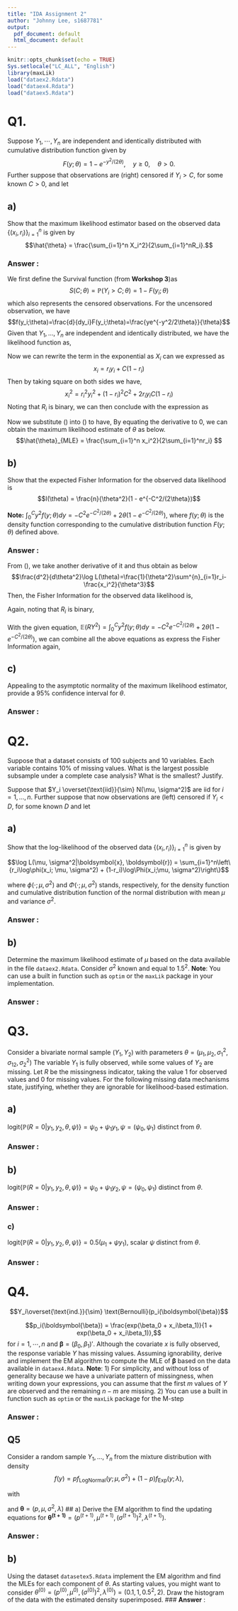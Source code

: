 ---
title: "IDA Assignment 2"
author: "Johnny Lee, s1687781"
output:
  pdf_document: default
  html_document: default
---

```{r setup, include=FALSE}
knitr::opts_chunk$set(echo = TRUE)
Sys.setlocale("LC_ALL", "English")
library(maxLik)
load("dataex2.Rdata")
load("dataex4.Rdata")
load("dataex5.Rdata")
```

# Q1.
Suppose $Y_1, \cdots , Y_n$ are independent and identically distributed with cumulative distribution function given by
$$F(y;\theta) = 1 - e^{-y^2/(2\theta)}, \quad y \geq 0, \quad \theta > 0.$$
Further suppose that observations are (right) censored if $Y_i > C$, for some known $C > 0$,
and let
\begin{equation*}
  X_i=
  \begin{cases}
    Y_i \quad \text{if} \quad Y_i \leq C,\\
    C \quad \text{if} \quad Y_i > C,
  \end{cases}
  \quad
  R_i=
  \begin{cases}
    1 \quad \text{if} \quad Y_i \leq C\\
    0 \quad \text{if} \quad Y_i > C
  \end{cases}
\end{equation*}

## a)
Show that the maximum likelihood estimator based on the observed data $\{(x_i,r_i)\}^{n}_{i=1}$ is given by
$$\hat{\theta} = \frac{\sum_{i=1}^n X_i^2}{2\sum_{i=1}^nR_i}.$$

### **Answer** : 
We first define the Survival function (from **Workshop 3**)as 
$$S(C;\theta)=\mathbb{P}(Y_i>C;\theta)=1-F(y_i;\theta)$$
which also represents the censored observations. For the uncensored observation, we have
$$f(y_i;\theta)=\frac{d}{dy_i}F(y_i;\theta)=\frac{ye^{-y^2/2\theta}}{\theta}$$
Given that $Y_1,\dots,Y_n$ are independent and identically distributed, we have the likelihood function as,
\begin{equation}\label{eq:likelihood}
  \begin{split}
    L(\theta)&= \prod^{n}_{i=1} \bigg( [f(y_i;\theta)]^{r_i} [S(C;\theta)]^{1-r_i}\bigg)\\
    &= \prod^{n}_{i=1} \bigg( [\frac{ye^{-y^2/2\theta}}{\theta}]^{r_i} [e^{-C^2/\theta}]^{1-r_i}\bigg)\\
    &= \bigg( \frac{y_i}{2\theta}\bigg)^{\sum^{n}_{i=1}r_i}\exp\bigg(\frac{\sum^{n}_{i=1}(r_i y^2_i +(1-r_i)C^2)}{2\theta}\bigg)
  \end{split}
\end{equation}

Now we can rewrite the term in the exponential as $X_i$ can we expressed as 
$$x_i=r_iy_i+C(1-r_i)$$
Then by taking square on both sides we have,
$$x_i^2=r_i^2y_i^2+(1-r_i)^2C^2+2r_iy_iC(1-r_i)$$
Noting that $R_i$ is binary, we can then conclude with the expression as
\begin{equation} \label{eq:x}
  \begin{split}
    x_i^2=r_iy_i^2+(1-r_i)C^2
  \end{split}
\end{equation}

Now we substitute (\ref{eq:x}) into (\ref{eq:likelihood}) to have,
\begin{equation}\label{eq:loglik}
  \begin{split}
    L(\theta)&= \bigg( \frac{y_i}{2\theta}\bigg)^{\sum^{n}_{i=1}r_i}\exp\bigg(\frac{\sum^{n}_{i=1}x_i}{2\theta}\bigg)\\
    \implies \log(L(\theta))&=-\log\theta\sum^{n}_{i=1}r_i-\frac{\sum^{n}_{i=1}x_i^2}{2\theta}\\
    \implies \frac{d}{d\theta}\log L(\theta)&=\frac{1}{\theta}\sum^{n}_{i=1}r_i + \frac{1}{2\theta^2}\sum^{n}_{i=1}x_i^2
    \end{split}
\end{equation}
By equating the derivative to $0$, we can obtain the maximum likelihood estimate of $\theta$ as below.
$$\hat{\theta}_{MLE} = \frac{\sum_{i=1}^n x_i^2}{2\sum_{i=1}^nr_i}
  $$

## b)
Show that the expected Fisher Information for the observed data likelihood is $$I(\theta) = \frac{n}{\theta^2}(1 - e^{-C^2/(2\theta})$$

**Note:** $\int_0^Cy^2f(y;\theta)dy = -C^2e^{-C^2/(2\theta)} + 2\theta(1 - e^{-C^2 / (2\theta)})$, where $f(y;\theta)$ is the density function corresponding to the cumulative distribution function $F(y;\theta)$ defined above.

### **Answer** : 

From (\ref{eq:loglik}), we take another derivative of it and thus obtain as below
$$\frac{d^2}{d\theta^2}\log L(\theta)=\frac{1}{\theta^2}\sum^{n}_{i=1}r_i-\frac{x_i^2}{\theta^3}$$
Then, the Fisher Information for the observed data likelihood is,
\begin{equation}\label{eq:fi}
  \begin{split}
    I(\theta)&=-\mathbb{E}\bigg(\frac{\sum^{n}_{i=1}r_i}{\theta^2}-\frac{x^2_i}{\theta^3}\bigg)\\
    &=\frac{n\mathbb{E}(R)}{\theta^2}+\frac{n\mathbb{E}(X^2)}{\theta^3}\\
    &=\frac{n\mathbb{E}(R)}{\theta^2}+\frac{1}{\theta^3}\bigg(n\mathbb{E}(RY^2)+nC^2\mathbb{E}(1-R)\bigg)
  \end{split}
\end{equation}

Again, noting that $R_i$ is binary,
\begin{equation}\label{eq:expR}
  \begin{split}
    \mathbb{E}(R)&=1\cdot\mathbb{P}(R=1)+0\cdot\mathbb{P}(R=0)\\
    &=\mathbb{P}(R=1)=\mathbb{P}(Y\leq C)\\
    &=F(C;\theta) = 1-e^{-C^2/2\theta}
  \end{split}
\end{equation}

With the given equation, $\mathbb{E}(RY^2)=\int_0^Cy^2f(y;\theta)dy = -C^2e^{-C^2/(2\theta)} + 2\theta(1 - e^{-C^2 / (2\theta)})$, we can combine all the above equations as express the Fisher Information again,

\begin{equation}
  \begin{split}
    I(\theta)&=\frac{n\mathbb{E}(R)}{\theta^2}+\frac{1}{\theta^3}\bigg(n\mathbb{E}(RY^2)+nC^2\mathbb{E}(1-R)\bigg)
  \end{split}
\end{equation}

## c)
Appealing to the asymptotic normality of the maximum likelihood estimator,
provide a $95\%$ confidence interval for $\theta$.


### **Answer** :

\newpage

# Q2.
Suppose that a dataset consists of $100$ subjects and $10$ variables. Each variable contains $10\%$ of missing values. What is the largest possible subsample under a complete case analysis? What is the smallest? Justify.

Suppose that $Y_i \overset{\text{iid}}{\sim} N(\mu, \sigma^2)$ are iid for $i=1,...,n$. Further suppose that now 
observations are (left) censored if $Y_i < D$, for some known $D$ and let

\begin{equation*}
  X_i=
  \begin{cases}
    Y_i \quad \text{if} \; Y_i \geq D,\\
    D \quad \text{if} \; Y_i < D, 
  \end{cases}
  \quad
  R_i=
  \begin{cases}
    1 \quad \text{if} \; Y_i \geq D\\
    0 \quad \text{if} \; Y_i < D
  \end{cases}
\end{equation*}

## a)
Show that the log-likelihood of the observed data
$\{(x_i,r_i)\}^{n}_{i=1}$ is given by

$$\log L(\mu, \sigma^2|\boldsymbol{x}, \boldsymbol{r}) = \sum_{i=1}^n\left\{r_i\log\phi(x_i; \mu, \sigma^2) + (1-r_i)\log\Phi(x_i;\mu,     \sigma^2)\right\}$$

where $\phi(\cdot;\mu,\sigma^2)$ and $\Phi(\cdot;\mu, \sigma^2)$ stands, respectively, for the density function and cumulative distribution function of the normal distribution with mean $\mu$ and variance $\sigma^2$.

### **Answer** : 

## b)

Determine the maximum likelihood estimate of $\mu$ based on the data available
in the file `dataex2.Rdata`. Consider $\sigma^2$ known and equal to $1.5^2$. **Note**: You can use a built in function such as `optim` or the `maxLik` package in your implementation.

### **Answer** : 
\newpage

# Q3.
Consider a bivariate normal sample $(Y_1, Y_2)$ with parameters $\theta=(\mu_1,\mu_2,\sigma_1^2,\sigma_{12},\sigma_2^2)$ The variable $Y_1$ is fully observed, while some values of $Y_2$ are missing. Let $R$ be the missingness indicator, taking the value 1 for observed values and 0 for missing values. For the following missing data mechanisms state, justifying, whether they are ignorable for likelihood-based
estimation.

## a)
$\text{logit}\{\mathbb{P}(R=0|y_1,y_2,\theta,\psi)\}=\psi_0+\psi_1y_1,\psi= (\psi_0,\psi_1)$ distinct from $\theta$.

### **Answer** :

## b)
$\text{logit}\{\mathbb{P}(R=0|y_1,y_2,\theta,\psi)\}=\psi_0+\psi_1y_2,\psi= (\psi_0,\psi_1)$ distinct from $\theta$.

### **Answer** :

### c) 
$\text{logit}\{\mathbb{P}(R=0|y_1,y_2,\theta,\psi)\}=0.5(\mu_1+\psi y_1)$, scalar $\psi$ distinct from $\theta$.


### **Answer** :

\newpage

# Q4.

$$Y_i\overset{\text{ind.}}{\sim} \text{Bernoulli}(p_i(\boldsymbol{\beta})$$

$$p_i(\boldsymbol{\beta}) = \frac{exp(\beta_0 + x_i\beta_1)}{1 + exp(\beta_0 + x_i\beta_1)},$$
for $i=1,\cdots,n$ and $\boldsymbol{\beta} = (\beta_0, \beta_1)'$. Although the covariate $x$ is fully observed, the response variable $Y$ has missing values. Assuming ignorability, derive and implement the EM algorithm to compute the MLE of $\boldsymbol{\beta}$ based on the data available in `dataex4.Rdata`. **Note**: $1$) For simplicity, and without loss of generality because we have a univariate pattern of missingness, when writing down your expressions, you can assume that the first $m$ values of $Y$ are observed and the remaining $n-m$ are missing. $2$) You can use a built in function such as `optim` or the `maxLik` package for the M-step

### **Answer** :

## Q5
Consider a random sample $Y_1,...,Y_n$ from the mixture distribution with density 
$$f(y) = pf_{\text{LogNormal}}(y;\mu, \sigma^2) + (1-p)f_{\text{Exp}}(y;\lambda),$$

with
\begin{equation*}
  \begin{split}
  f_{\text{LogNormal}}(y;\mu, \sigma^2) &= \frac{1}{y\sqrt{2\pi\sigma^2}}\text{exp}\left\{\frac{1}{2\sigma^2}(\log y - \mu)^2\right\}, 
  \quad y>0, \quad \mu \in \mathbb{R}, \; \sigma > 0 \\
  f_{\text{Exp}}(y;\lambda) &= \lambda e^{-\lambda y}, \quad y \geq 0, \quad \lambda > 0
  \end{split}
\end{equation*}

and $\boldsymbol{\theta} = (p, \mu, \sigma^2, \lambda)$
## a)
Derive the EM algorithm to find the updating equations for $\boldsymbol{\theta^{(t+1)}} = (p^{(t+1)}, \mu^{(t+1)}, (\sigma^{(t+1)})^2, \lambda^{(t+1)})$.

### **Answer** :

## b)
Using the dataset `datasetex5.Rdata` implement the EM algorithm and find the MLEs for each component of $\theta$. As starting values, you might want to consider $\theta^{(0)} = (p^{(0)}, \mu^{0)}, (\sigma^{(0)})^2, \lambda^{(0)}) = (0.1, 1, 0.5^2, 2)$. Draw the histogram of the data with the estimated density superimposed.
### **Answer** :


